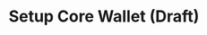 ---
title: Setup Core Wallet (Draft)
description: Learn how to setup Core Wallet.
updated: 2024-05-31
authors: [ashucoder9]
icon: Terminal
---
